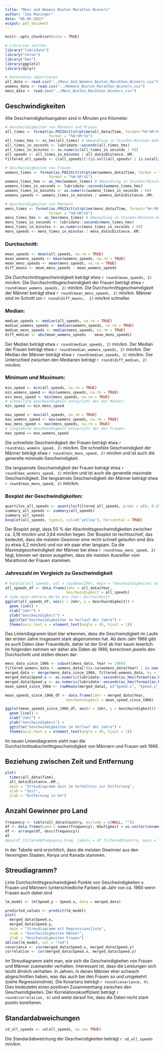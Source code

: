 ```yaml
---
title: "Mens and Womens Boston Marathon Winners"
author: "Ida Mazinger"
date: "06.06.2023"
output: pdf_document
---
```


```r
knitr::opts_chunk$set(echo = TRUE)

# Libraries setzten
library("lubridate")
library("chron")
library("hms")
library(ggplot2)
library(dplyr)

# Datensätze importieren
all_data <- read.csv("../Mens_And_Womens_Boston_Marathon_Winners.csv")
womens_data <- read.csv("../Womens_Boston_Marathon_Winners.csv")
mens_data <- read.csv("../Mens_Boston_Marathon_Winners.csv")
```

## Geschwindigkeiten

Alle Geschwindigkeitsangaben sind in Minuten pro Kilometer.

```r
# Geschwindigkeiten von Männern und Frauen
all_times <- format(as.POSIXct(strptime(all_data$Time, format="%H:%M:%S")), 
                    format = "%H:%M:%S")
all_times_hms <- as_hms(all_times) # Umwandlung in Stunden-Minuten-Sekunden
all_times_in_seconds <- lubridate::seconds(all_times_hms)
all_times_in_minutes <- as.numeric(all_times_in_seconds / 60)
all_speeds <- all_times_in_minutes / all_data$Distance..KM.
filtered_all_speeds <- c(all_speeds)[!(is.null(all_speeds) | is.na(all_speeds) | all_speeds == "")]

# Geschwindigkeiten von Frauen
womens_times <- format(as.POSIXct(strptime(womens_data$Time, format = "%H:%M:%S")), 
                    format = "%H:%M:%S")
womens_times_hms <- as_hms(womens_times) # Umwandlung in Stunden-Minuten-Sekunden
womens_times_in_seconds <- lubridate::seconds(womens_times_hms)
womens_times_in_minutes <- as.numeric(womens_times_in_seconds / 60)
womens_speeds <- womens_times_in_minutes / womens_data$Distance..KM.

# Geschwindigkeiten von Männern
mens_times <- format(as.POSIXct(strptime(mens_data$Time, format="%H:%M:%S")), 
                    format = "%H:%M:%S")
mens_times_hms <- as_hms(mens_times) # Umwandlung in Stunden-Minuten-Sekunden
mens_times_in_seconds <- lubridate::seconds(mens_times_hms)
mens_times_in_minutes <- as.numeric(mens_times_in_seconds / 60)
mens_speeds <- mens_times_in_minutes / mens_data$Distance..KM.
```

### Durchschnitt:

```r
mean_speeds <- mean(all_speeds, na.rm = TRUE)
mean_womens_speeds <- mean(womens_speeds, na.rm = TRUE)
mean_mens_speeds <- mean(mens_speeds, na.rm = TRUE)
diff_means <- mean_mens_speeds - mean_womens_speeds
```

Die Durchschnittsgeschwindigkeit beträgt etwa `r round(mean_speeds, 2)` min/km. Die Durchschnittsgeschwindigkeit der Frauen beträgt etwa `r round(mean_womens_speeds, 2)` min/km. Die Durchschnittsgeschwindigkeit der Männer beträgt etwa `r round(mean_mens_speeds, 2)` min/km. Männer sind im Schnitt um `r round(diff_means,  2)` min/km schneller.

### Median:

```r
median_speeds <- median(all_speeds, na.rm = TRUE)
median_womens_speeds <- median(womens_speeds, na.rm = TRUE)
median_mens_speeds <- median(mens_speeds, na.rm = TRUE)
diff_median <- abs(mean_womens_speeds -  mean_mens_speeds)
```

Der Median beträgt etwa `r round(median_speeds, 2)` min/km. Der Median der Frauen beträgt etwa `r round(median_womens_speeds, 2)` min/km. Der Median der Männer beträgt etwa `r round(median_speeds, 2)` min/km. Der Unterschied zwischen den Medianen beträgt `r round(diff_median, 2)` min/km.

### Minimum und Maximum:

```r
min_speed <- min(all_speeds, na.rm = TRUE)
min_womens_speed <- min(womens_speeds, na.rm = TRUE)
min_mens_speed <- min(mens_speeds, na.rm = TRUE)
# schnellste Geschwindigkeit entspricht der der Männer:
min_speed == min_mens_speed

max_speed <- max(all_speeds, na.rm = TRUE)
max_womens_speed <- max(womens_speeds, na.rm = TRUE)
max_mens_speed <- max(mens_speeds, na.rm = TRUE)
# langsamste Geschwindigkeit entspricht der der Frauen:
max_speed == max_womens_speed
```

Die schnellste Geschwindigkeit der Frauen beträgt etwa `r round(min_womens_speed, 2)` min/km. Die schnellste Geschwindigkeit der Männer beträgt etwa `r round(min_mens_speed, 2)` min/km und ist auch die generelle minimale Geschwindigkeit.

Die langsamste Geschwindigkeit der Frauen beträgt etwa `r round(max_womens_speed, 2)` min/km und ist auch die generelle maximale Geschwindigkeit. Die langsamste Geschwindigkeit der Männer beträgt etwa `r round(max_mens_speed, 2)` min/km.

### Boxplot der Geschwindigkeiten:

```r
quartiles_all_speeds <- quantile(filtered_all_speeds, probs = c(0, 0.25, 0.5, 0.75, 1))
summary_all_speeds <- summary(all_speeds)
summary_all_speeds
boxplot(all_speeds, type=1, col=c('yellow'), horizontal = TRUE)
```

Der Boxplot zeigt, dass 50 % der Abschnittsgeschwindigkeiten zwischen ca. 3,18 min/km und 3,64 min/km liegen. Der Boxplot ist rechtsschief, das bedeutet, dass die meisten Gewinner eine recht schnell gelaufen sind (bis zu etwa 4,2 min/km) und nur ein paar eher langsam. Da die Maximalgeschwindigkeit der Männer bei etwa `r round(max_mens_speed, 2)` liegt, können wir davon ausgehen, dass die meisten Ausreißer vom Marathond der Frauen stammen.

### Jahreszahl im Vergleich zu Geschwindigkeit

```r
# barplot(all_speeds, col = rainbow(250), main = "Geschwindigkeiten im Verlauf der Jahre")
all_speeds_df <- data.frame(Jahr = all_data$Year, 
                            Geschwindigkeit = all_speeds)
# todo wenn mehrere Werte pro Jahr: Durchschnitt
ggplot(all_speeds_df, aes(x = Jahr, y = Geschwindigkeit)) +
  geom_line() +
  xlab("Jahr") +
  ylab("Geschwindigkeit") +
  ggtitle("Geschwindigkeiten im Verlauf der Jahre") +
  theme(axis.text.x = element_text(angle = 45, hjust = 1))
```

Das Liniendiagramm lässt klar erkennen, dass die Geschwindigkeit im Laufe der ersten Jahre insgesamt stark abgenommen hat. Ab dem Jahr 1966 gibt es auch Daten über Frauenläufe, daher ist der Graf ab hier kaum leserlich. Im folgenden nehmen wir daher alle Daten ab 1966, berechnen jeweils den Durchschnitt und stellen diesen dar:

```r
mens_data_since_1966 <- subset(mens_data, Year >= 1966)
filtered_womens_data <- womens_data[!(is.na(womens_data$Year) | is.nan(womens_data$Year)), ]
merged_data <- merge(mens_data_since_1966, filtered_womens_data, by = "Year")
merged_data$Speed.x <- as.numeric(lubridate::seconds(as_hms(format(as.POSIXct(strptime(merged_data$Time.x, format="%H:%M:%S")), format = "%H:%M:%S"))) / 60) / merged_data$Distance..KM..x
merged_data$Speed.y <- as.numeric(lubridate::seconds(as_hms(format(as.POSIXct(strptime(merged_data$Time.y, format="%H:%M:%S")), format = "%H:%M:%S"))) / 60) / merged_data$Distance..KM..y
mean_speed_since_1966 <- rowMeans(merged_data[, c("Speed.x", "Speed.y")], na.rm = TRUE)

mean_speeds_since_1966_df <- data.frame(Jahr = merged_data$Year, 
                            Geschwindigkeit = mean_speed_since_1966)

ggplot(mean_speeds_since_1966_df, aes(x = Jahr, y = Geschwindigkeit)) +
  geom_line() +
  xlab("Jahr") +
  ylab("Geschwindigkeit") +
  ggtitle("Geschwindigkeiten im Verlauf der Jahre") +
  theme(axis.text.x = element_text(angle = 45, hjust = 1))
```

Im neuen Liniendiagramm sieht man die Durchschnittsabschnittsgeschwindigkeit von Männern und Frauen seit 1966.

## Beziehung zwischen Zeit und Entfernung

```r
plot(
  times(all_data$Time),
  all_data$Distance..KM.,
  main = "Streudiagramm Zeit im Verhältnis zur Entfernung",
  xlab = "Zeit",
  ylab = "Entfernung in km")
```

## Anzahl Gewinner pro Land

```r
frequency <- table(all_data$Country, exclude = c(NULL, ""))
df <- data.frame(Land = names(frequency), Häufigkeit = as.vector(unname(frequency)))
df <- arrange(df, desc(frequency))
df
#pie(df_filtered$Frequency.Freq, labels = df_filtered$Country, main = "Wins by Country")
```

In der Tabelle wird ersichtlich, dass die meisten Gewinner aus den Vereinigten Staaten, Kenya und Kanada stammen.

## Streudiagramm?

Linie Durchschnittsgeschwindigkeit Punkte von Geschwindigkeiten v. Frauen und Männern (unterschiedliche Farben) ab Jahr von ca. 1960 wenn Frauen auch dabei sind

```r
lm_model <- lm(Speed.y ~ Speed.x, data = merged_data)

predicted_values <- predict(lm_model)
plot(
  merged_data$Speed.x, 
  merged_data$Speed.y, 
  main = "Streudiagramm mit Regressionslinie",
  xlab = "Geschwindigkeiten Männer",
  ylab = "Geschwindigkeiten Frauen")
abline(lm_model, col = "red")
covariance <- cov(merged_data$Speed.x, merged_data$Speed.y)
correlation <- cor(merged_data$Speed.x, merged_data$Speed.y)
```

Im Streudiagramm sieht man, wie sich die Geschwindigkeiten von Frauen und Männer zueinander verhalten. Interessant ist, dass die Leistungen sich leicht ähnlich verhalten. In Jahren, in denen Männer eher schwach abgeschnitten haben, was das auch bei den Frauen so und umgekehrt (siehe Regressionslinie). Die Kovarianz beträgt `r round(covariance, 4)`. Dies bedeutetet einen positiven Zusammenhang zwischen den Geschwindigkeiten. Der Korrelationskoeffizient beträgt `r round(correlation, 4)` und weist darauf hin, dass die Daten recht stark positiv korellieren.

## Standardabweichungen

```r
sd_all_speeds <- sd(all_speeds, na.rm= TRUE)
```

Die Standardabweichung der Geschwindigkeiten beträgt `r sd_all_speeds` min/km.
